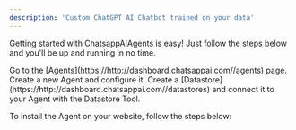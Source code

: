 ```yaml
---
description: 'Custom ChatGPT AI Chatbot trained on your data'
---
```


Getting started with ChatsappAIAgents is easy!
Just follow the steps below and you'll be up and running in no time.

<Steps>
  <Step title="Create an Agent">
    Go to the [Agents](https://http://dashboard.chatsappai.com//agents) page. Create a new Agent
    and configure it.
  </Step>
  <Step title="Add Knowledge">
    Create a [Datastore](https://http://dashboard.chatsappai.com//datastores) and connect it to
    your Agent with the Datastore Tool.
  </Step>
  <Step title="Install Agent on your website">

To install the Agent on your website, follow the steps below:

<CardGroup cols={2}>
  <Card title="Bubble" href="/widgets/chatbot/bubble" />
  <Card title="Standard" href="/widgets/chatbot/standard" />
</CardGroup>

  </Step>
</Steps>
